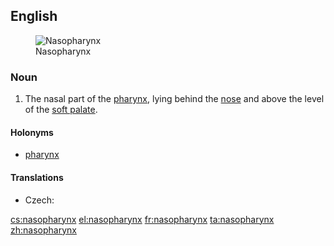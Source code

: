 ==English==
{{wikipedia}}
[[Image:Pharynx diagram-fr.svg|thumb|Nasopharynx]]

===Noun===
{{en-noun|es|pl2=nasopharynges}}

# {{anatomy}} The nasal part of the [[pharynx]], lying behind the [[nose]] and above the level of the [[soft palate]].

====Holonyms====
* [[pharynx]]

====Translations====
{{trans-top|nasal part of the pharynx}}
* Czech: {{t+|cs|nosohltan|m}}
{{trans-mid}}
{{trans-bottom}}

[[cs:nasopharynx]]
[[el:nasopharynx]]
[[fr:nasopharynx]]
[[ta:nasopharynx]]
[[zh:nasopharynx]]
